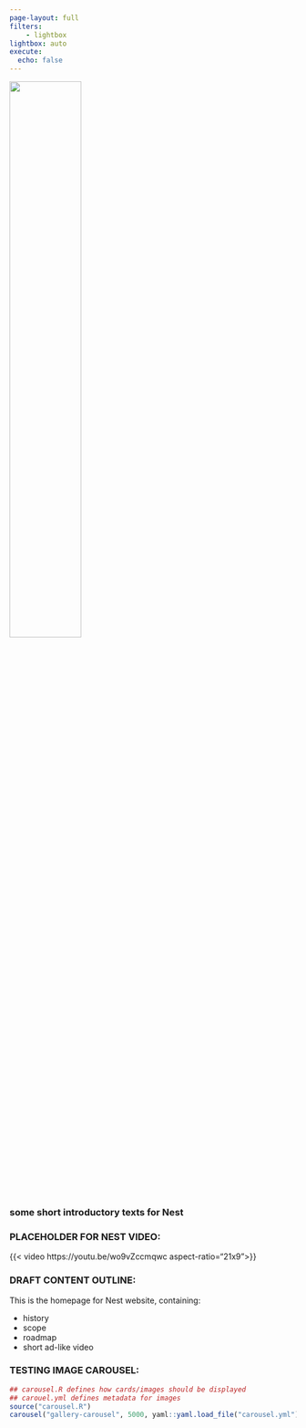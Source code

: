 ```yaml
---
page-layout: full
filters:
    - lightbox
lightbox: auto
execute:
  echo: false
---
```


::: {.grid}
::: {.g-col-4}
![](img/nest.png){fig-align="center" width=50%}
:::
::: {.g-col-8}
### **some short introductory texts for Nest**
:::
:::  

### PLACEHOLDER FOR NEST VIDEO:
{{< video https://youtu.be/wo9vZccmqwc aspect-ratio="21x9">}}


### DRAFT CONTENT OUTLINE:
This is the homepage for Nest website, containing:

* history
* scope
* roadmap
* short ad-like video

### TESTING IMAGE CAROUSEL:

```r
## carousel.R defines how cards/images should be displayed
## carouel.yml defines metadata for images
source("carousel.R")
carousel("gallery-carousel", 5000, yaml::yaml.load_file("carousel.yml"))
```
